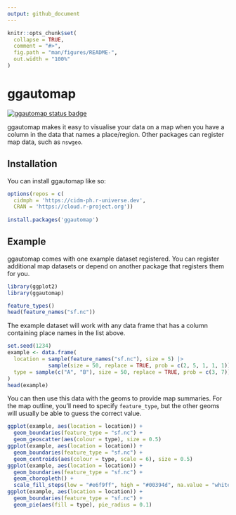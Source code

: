 ```yaml
---
output: github_document
---
```


<!-- README.md is generated from README.Rmd. Please edit that file -->

```r
knitr::opts_chunk$set(
  collapse = TRUE,
  comment = "#>",
  fig.path = "man/figures/README-",
  out.width = "100%"
)
```

# ggautomap

<!-- badges: start -->
[![ggautomap status badge](https://cidm-ph.r-universe.dev/badges/ggautomap)](https://cidm-ph.r-universe.dev)
<!-- badges: end -->

ggautomap makes it easy to visualise your data on a map when you have a column
in the data that names a place/region. Other packages can register map data,
such as `nswgeo`.

## Installation

You can install ggautomap like so:

``` r
options(repos = c(
  cidmph = 'https://cidm-ph.r-universe.dev',
  CRAN = 'https://cloud.r-project.org'))
  
install.packages('ggautomap')
```

## Example

ggautomap comes with one example dataset registered. You can register additional
map datasets or depend on another package that registers them for you.

```r
library(ggplot2)
library(ggautomap)

feature_types()
head(feature_names("sf.nc"))
```

The example dataset will work with any data frame that has a column containing
place names in the list above.

```r
set.seed(1234)
example <- data.frame(
  location = sample(feature_names("sf.nc"), size = 5) |>
             sample(size = 50, replace = TRUE, prob = c(2, 5, 1, 1, 1)),
  type = sample(c("A", "B"), size = 50, replace = TRUE, prob = c(3, 7))
)
head(example)
```
You can then use this data with the geoms to provide map summaries. For the map
outline, you'll need to specify `feature_type`, but the other geoms will usually
be able to guess the correct value.

```r
ggplot(example, aes(location = location)) +
  geom_boundaries(feature_type = "sf.nc") +
  geom_geoscatter(aes(colour = type), size = 0.5)
ggplot(example, aes(location = location)) +
  geom_boundaries(feature_type = "sf.nc") +
  geom_centroids(aes(colour = type, scale = 6), size = 0.5)
ggplot(example, aes(location = location)) +
  geom_boundaries(feature_type = "sf.nc") +
  geom_choropleth() +
  scale_fill_steps(low = "#e6f9ff", high = "#00394d", na.value = "white")
ggplot(example, aes(location = location)) +
  geom_boundaries(feature_type = "sf.nc") +
  geom_pie(aes(fill = type), pie_radius = 0.1)
```

